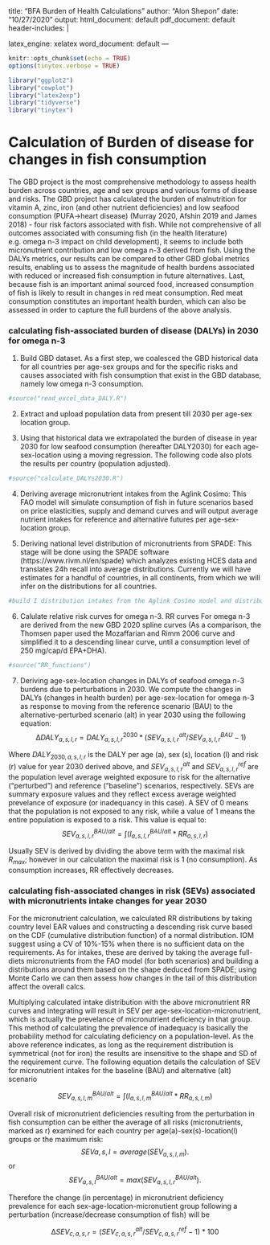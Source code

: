 
title: "BFA Burden of Health Calculations"
author: "Alon Shepon"
date: "10/27/2020"
output:
  html_document: default
  pdf_document: default
  header-includes: |
    \usepackage{tikz,pgfplots}
    \usepackage{fancyhdr}
    \pagestyle{fancy}
    \fancyhead[CO,CE]{This is fancy}
    \fancyfoot[CO,CE]{So is this}
    \fancyfoot[LE,RO]{\thepage}
  latex_engine: xelatex
  word_document: default
---

```{r setup, include=FALSE}
knitr::opts_chunk$set(echo = TRUE)
options(tinytex.verbose = TRUE)

library("ggplot2")
library("cowplot")
library("latex2exp")
library("tidyverse")
library("tinytex")
```

# Calculation of Burden of disease for changes in fish consumption

The GBD project is the most comprehensive methodology to assess health burden across countries, age and sex groups and various forms of disease and risks. The GBD project  has calculated the burden of malnutrition for vitamin A, zinc, iron (and other nutrient deficiencies) and low seafood consumption (PUFA->heart disease) (Murray 2020, Afshin 2019 and James 2018) - four risk factors associated with fish. While not comprehensive of all outcomes associated with consuming fish (in the health literature) e.g. omega n-3 impact on child development), it seems to include both micronutrient contribution and low omega n-3 derived from fish. Using the DALYs metrics, our results can be compared to other GBD global metrics results, enabling us to assess the magnitude of health burdens associated with reduced or increased fish consumption in future alternatives. Last, because fish is an important animal sourced food, increased consumption of fish is likely to result in changes in red meat consumption. Red meat consumption constitutes an important health burden, which can also be assessed in order to capture the full burdens of the above analysis. 

### calculating fish-associated burden of disease (DALYs) in 2030 for omega n-3

1. Build GBD dataset. As a first step, we coalesced the GBD historical data for all countries per age-sex groups and for the specific risks and causes associated with fish consumption that exist in the GBD database, namely low omega n-3 consumption.

```{r echo=FALSE}
#source("read_excel_data_DALY.R")
```
2. Extract and upload population data from present till 2030 per age-sex location group.


3. Using that historical data we extrapolated the burden of disease in year 2030 for low seafood consumption (hereafter DALY2030) for each age-sex-location using a moving regression. The following code also plots the results per country (population adjusted).  

```{r echo=FALSE}
#source("calculate_DALYs2030.R")
```

4. Deriving average micronutrient intakes from the Aglink Cosimo:
This FAO model will simulate consumption of fish in future scenarios based on price elasticities, supply and demand curves and will output average nutrient intakes for reference and alternative futures per age-sex-location group.

5. Deriving national level distribution of micronutrients from SPADE:
This stage will be done using the SPADE software (https://www.rivm.nl/en/spade) which analyzes existing HCES data and translates 24h recall into average distributions. Currently we will have estimates for a handful of countries, in all continents, from which we will infer on the distributions for all countries.

```{r echo=FALSE}
#build I distribution intakes from the Aglink Cosimo model and distribution shapes from the SPADE results
```

6. Calulate relative risk curves for omega n-3. RR curves For omega n-3 are derived from the new GBD 2020 spline curves (As a comparison, the Thomsen paper used the Mozaffarian and Rimm 2006 curve and simplified it to a descending linear curve, until a consumption level of 250 mg/cap/d EPA+DHA).

```{r echo=FALSE}
#source("RR_functions")
```
7. Deriving age-sex-location changes in DALYs of seafood omega n-3 burdens due to perturbations in 2030. We compute the changes in DALYs (changes in health burden) per age-sex-location for omega n-3 as response to moving from the reference scenario (BAU) to the alternative-perturbed scenario (alt) in year 2030 using the following equation:
$$
                                    ∆DALY_{a,s,l,r}=DALY^{2030}_{a,s,l,r}*(SEV^{alt}_{a,s,l,r}/SEV^{BAU}_{a,s,l,r}-1)
                                    $$
                                    
Where $DALY_{2030,a,s,l,r}$ is the DALY per age (a), sex (s), location (l) and risk (r) value for year 2030 derived above, and $SEV^{alt}_{a,s,l,r}$ and $SEV^{ref}_{a,s,l,r}$ are the population level average weighted exposure to risk for the alternative (“perturbed”) and reference (“baseline”) scenarios, respectively. SEVs are summary exposure values and they reflect excess average weighted prevelance of exposure (or inadequancy in this case). A SEV of 0 means that the population is not exposed to any risk, while a value of 1 means the entire population is exposed to a risk.
This value is equal to:
$$
                         SEV^{BAU/alt}_{a,s,l,r} = \int(I^{BAU/alt}_{a,s,l,r}*RR_{a,s,l,r})$$
                         

Usually SEV is derived by dividing the above term with the maximal risk $R_{max}$; however in our calculation the maximal risk is 1 (no consumption). As consumption increases, RR effectively decreases.

### calculating fish-associated changes in risk (SEVs) associated with micronutrients intake changes for year 2030 

For the micronutrient calculation, we calculated RR distributions by taking country level EAR values and constructing a descending risk curve based on the CDF (cumulative distribution function) of a normal distribution. IOM suggest using a CV of 10%-15% when there is no sufficient data on the requirements. As for intakes, these are derived by taking the average full-diets micronutrients from the FAO model (for both scenarios) and building a distributions around them based on the shape deduced from SPADE; using Monte Carlo we can then assess how changes in the tail of this distribution affect the overall calcs.

Multiplying calculated intake distribution with the above micronutrient RR curves and integrating will result in SEV per age-sex-location-micronutrient, which is actually the prevelance of micronutrient deficiency in that group. This method of calculating the prevalence of inadequacy is basically the probability method for calculating deficiency on a population-level. As the above reference indicates, as long as the requirement distribution is symmetrical (not for iron) the results are insensitive to the shape and SD of the requirement curve. The following equation details the calculation of SEV for micronutrient intakes for the baseline (BAU) and alternative (alt) scenario

$$
                         SEV^{BAU/alt}_{a,s,l,m} = \int(I^{BAU/alt}_{a,s,l,m}*RR_{a,s,l,m})$$

Overall risk of micronutrient deficiencies resulting from the perturbation in fish consumption can be either the average of all risks (micronutrients, marked as r) examined for each country per age(a)-sex(s)-location(l) groups or the maximum risk: $$SEV{a,s,l}=average(SEV_{a,s,l,m}).$$
or
$$SEV^{BAU/alt}_{a,s,l}=max(SEV^{BAU/alt}_{a,s,l,r}).$$


Therefore the change (in percentage) in micronutrient deficiency prevalence for each sex-age-location-micronutient group following a perturbation (increase/decrease consumption of fish) will be

$$
                                    ∆SEV_{c,a,s,r}=(SEV^{alt}_{c,a,s,r}/SEV^{ref}_{c,a,s,r}-1)*100
                                    $$

